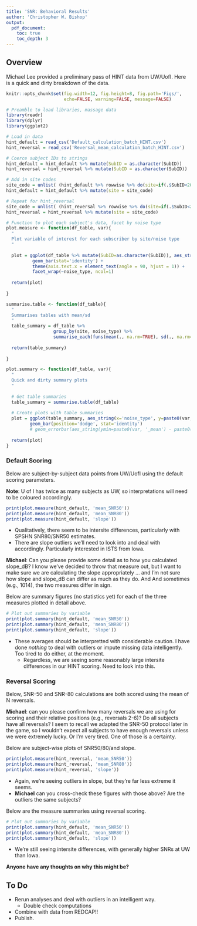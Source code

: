 ```yaml
---
title: 'SNR: Behavioral Results'
author: 'Christopher W. Bishop'
output: 
  pdf_document:
    toc: true
    toc_depth: 3
---
```


## Overview

Michael Lee provided a preliminary pass of HINT data from UW/UofI. Here is a quick and dirty breakdown of the data.

```r
knitr::opts_chunk$set(fig.width=12, fig.height=8, fig.path='Figs/',
                      echo=FALSE, warning=FALSE, message=FALSE)
```
```r
# Preamble to load libraries, massage data
library(readr)
library(dplyr)
library(ggplot2)

# Load in data
hint_default = read_csv('Default_calculation_batch_HINT.csv')
hint_reversal = read_csv('Reversal_mean_calculation_batch_HINT.csv')

# Coerce subject IDs to strings
hint_default = hint_default %>% mutate(SubID = as.character(SubID))
hint_reversal = hint_reversal %>% mutate(SubID = as.character(SubID))

# Add in site codes
site_code = unlist( (hint_default %>% rowwise %>% do(site=if(.$SubID<2000){'UW'}else{'Iowa'}))$site )
hint_default = hint_default %>% mutate(site = site_code)

# Repeat for hint_reversal
site_code = unlist( (hint_reversal %>% rowwise %>% do(site=if(.$SubID<2000){'UW'}else{'Iowa'}))$site )
hint_reversal = hint_reversal %>% mutate(site = site_code)

# Function to plot each subject's data, facet by noise type
plot.measure <- function(df_table, var){
  "
  Plot variable of interest for each subscriber by site/noise type
  "
  
  plot = ggplot(df_table %>% mutate(SubID=as.character(SubID)), aes_string(x='SubID', y=var, fill='site')) + 
          geom_bar(stat='identity') + 
          theme(axis.text.x = element_text(angle = 90, hjust = 1)) + 
          facet_wrap(~noise_type, ncol=1)
  
  return(plot)
  
}

summarise.table <- function(df_table){
  "
  Summarises tables with mean/sd
  "
  table_summary = df_table %>% 
                  group_by(site, noise_type) %>% 
                  summarise_each(funs(mean(., na.rm=TRUE), sd(., na.rm=TRUE)), matches('mean|slope'))
  
  return(table_summary)
  
}

plot.summary <- function(df_table, var){
  "
  Quick and dirty summary plots
  "
  
  # Get table summaries
  table_summary = summarise.table(df_table)
  
  # Create plots with table summaries
  plot = ggplot(table_summary, aes_string(x='noise_type', y=paste0(var, '_mean'), fill='site')) + 
         geom_bar(position='dodge', stat='identity')
         # geom_errorbar(aes_string(ymin=paste0(var, '_mean') - paste0(var, '_sd'), ymax=paste0(var, '_mean')+paste0(var, '_sd')), position='dodge')
  
  return(plot)
}
```

### Default Scoring

Below are subject-by-subject data points from UW/UofI using the default scoring parameters.

**Note**: U of I has twice as many subjects as UW, so interpretations will need to be coloured accordingly.

```r
print(plot.measure(hint_default, 'mean_SNR50'))
print(plot.measure(hint_default, 'mean_SNR80'))
print(plot.measure(hint_default, 'slope'))
```

- Qualitatively, there seem to be intersite differences, particularly with SPSHN SNR80/SNR50 estimates.
- There are slope outliers we'll need to look into and deal with accordingly. Particularly interested in ISTS from Iowa.

**Michael**: Can you please provide some detail as to how you calculated slope_dB? I know we've decided to throw that measure out, but I want to make sure we are calculating the slope appropriately ... and I'm not sure how slope and slope_dB can differ as much as they do. And And sometimes (e.g., 1014), the two measures differ in sign.

Below are summary figures (no statistics yet) for each of the three measures plotted in detail above.

```r
# Plot out summaries by variable
print(plot.summary(hint_default, 'mean_SNR50'))
print(plot.summary(hint_default, 'mean_SNR80'))
print(plot.summary(hint_default, 'slope'))
```

- These averages should be interpretted with considerable caution. I have done *nothing* to deal with outliers or impute missing data intelligently. Too tired to do either, at the moment.
    - Regardless, we are seeing some reasonably large intersite differences in our HINT scoring. Need to look into this.

### Reversal Scoring

Below, SNR-50 and SNR-80 calculations are both scored using the mean of N reversals.

**Michael**: can you please confirm how many reversals we are using for scoring and their relative positions (e.g., reversals 2-6)? Do all subjects have all reversals? I seem to recall we adapted the SNR-50 protocol later in the game, so I wouldn't expect all subjects to have enough reversals unless we were extremely lucky. Or I'm very tired. One of those is a certainty.

Below are subject-wise plots of SNR50/80/and slope.


```r
print(plot.measure(hint_reversal, 'mean_SNR50'))
print(plot.measure(hint_reversal, 'mean_SNR80'))
print(plot.measure(hint_reversal, 'slope'))
```

- Again, we're seeing outliers in slope, but they're far less extreme it seems.
- **Michael** can you cross-check these figures with those above? Are the outliers the same subjects?

Below are the measure summaries using reversal scoring.

```r
# Plot out summaries by variable
print(plot.summary(hint_default, 'mean_SNR50'))
print(plot.summary(hint_default, 'mean_SNR80'))
print(plot.summary(hint_default, 'slope'))
```

- We're still seeing intersite differences, with generally higher SNRs at UW than Iowa.

**Anyone have any thoughts on why this might be?**

## To Do

- Rerun analyses and deal with outliers in an intelligent way.
    - Double check computations
- Combine with data from REDCAP!!
- Publish.